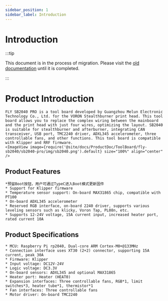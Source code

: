 ```yaml
---
sidebar_position: 1
sidebar_label: Introduction
---
```



# Introduction

:::tip

This document is in the process of migration. Please visit the [old documentation](https://mellow.klipper.cn/#/) until it is completed.

:::

# Product Introduction

    FLY SB2040 PRO is a tool board developed by Guangzhou Melun Electronic Technology Co., Ltd. for the VORON Stealthburner print head. This tool board allows you to replace the complex wiring between the mainboard and the print head with just four wires, optimizing the layout. SB2040 is suitable for stealthburner and afterburner, integrating CAN transceiver, USB port, TMC2240 driver, ADXL345 accelerometer, three controllable fans, and other functions. This tool board is compatible with Klipper and RRF firmware.
    <ImageView image={require('@site/docs/ProductDoc/ToolBoard/fly-sb2040/sb2040-pro/img/sb2040.png').default} size="100%" align="center" />


## Product Features

    *预留Boot按钮，用户可通过TypeC进入Boot模式更新固件
    * Support for Klipper firmware
    * Temperature sensor support: On-board MAX31865 chip, compatible with PT100
    * On-board ADXL345 accelerometer
    * Reserved RGB interface, on-board 2240 driver, supports various leveling sensors such as klicky, Voron Tap, PL08n, etc.
    * Supports 12-24V voltage, 15A current input, increased heater port, rated current 10A


## Product Specifications


    * MCU: Raspberry Pi rp2040, Dual-core ARM Cortex-M0+@133MHz
    * Connection interface uses XT30 (2+2) connector, supporting 15A current, peak 30A
    * Firmware: Klipper
    * Input voltage: DC12V-24V
    * Logic voltage: DC3.3V
    * On-board sensors: ADXL345 and optional MAX31865
    * Heater port: Heater (HEAT0)
    * Expansion interfaces: Three controllable fans, RGB*1, limit switches*3, heater tube*1, thermistor*1
    * Fan interfaces: Three controllable fans
    * Motor driver: On-board TMC2240